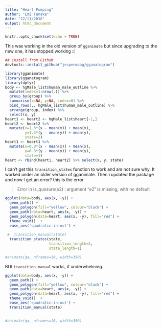 ```yaml
---
title: "Heart Pumping"
author: "Emi Tanaka"
date: "22/11/2018"
output: html_document
---
```


```r
knitr::opts_chunk$set(echo = TRUE)
```

This was working in the old version of `gganimate` but since upgrading to the new one, it has stopped working :(

```r
## install from Github
devtools::install_github("jespermaag/gganatogram")

```

```r
library(gganimate)
library(gganatogram)
library(dplyr)
body <- hgMale_list$human_male_outline %>% 
  mutate(index=1:nrow(.)) %>%
  group_by(group) %>%
  summarise(x=NA, y=NA, index=0) %>%
  bind_rows(., hgMale_list$human_male_outline) %>% 
  arrange(group, index) %>% 
  select(x, y)
heart1 <- heart2 <- hgMale_list$heart[-1,]
heart2 <- heart2 %>% 
  mutate(x=1.3*(x - mean(x)) + mean(x),
         y=1.3*(y - mean(y)) + mean(y),
         state=2)
heart1 <- heart1 %>% 
  mutate(x=0.8*(x - mean(x)) + mean(x),
         y=0.8*(y - mean(y)) + mean(y),
         state=1)
heart <- rbind(heart1, heart2) %>% select(x, y, state)
```
I can't get this `transition_states` function to work and am not sure why.
It worked under an older version of gganimate. Then i updated the package and now I get an error?
this is the error

> Error in is_quosure(e2) : argument "e2" is missing, with no default

```r
ggplot(data=body, aes(x, -y)) +
  geom_path() +
  geom_polygon(fill="yellow", colour="black") +
  geom_path(data=heart, aes(x, -y)) + 
  geom_polygon(data=heart, aes(x, -y), fill="red") + 
  theme_void()  +
  ease_aes('quadratic-in-out') +
  
 #  transition_manual(state) 
  transition_states(state,
                    transition_length=3,
                    state_length=1) 

#animate(ga, nframes=10, width=350)  
```

BUt `transition_manual` works, if underwhelming.

```r
ggplot(data=body, aes(x, -y)) +
  geom_path() +
  geom_polygon(fill="yellow", colour="black") +
  geom_path(data=heart, aes(x, -y)) + 
  geom_polygon(data=heart, aes(x, -y), fill="red") + 
  theme_void()  +
  ease_aes('quadratic-in-out') +
  transition_manual(state) 
 

#animate(ga, nframes=10, width=350)  
```

